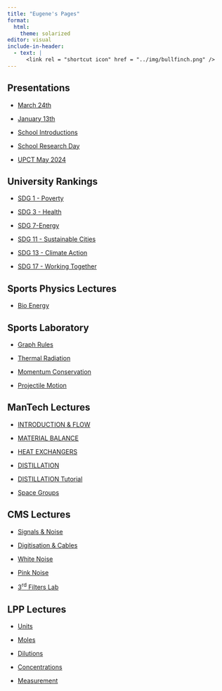 ```yaml
---
title: "Eugene's Pages"
format: 
  html:
    theme: solarized
editor: visual
include-in-header:
  - text: |
      <link rel = "shortcut icon" href = "../img/bullfinch.png" />
---
```


## Presentations

-   [March 24th](https://tud.netlify.app/phys-clin-discipline){target="_blank"}

-   [January 13th](https://tud.netlify.app/organisational-change.html){target="_blank"}

-   [School Introductions](https://tud.netlify.app/school-c){target="_blank"}

-   [School Research Day](https://tud.netlify.app/school-c-research){target="_blank"}

-   [UPCT May 2024](https://tud.netlify.app/cartegena-May-2024.html){target="_blank"}

## University Rankings

-   [SDG 1 - Poverty](https://tud.netlify.app/poverty#1)

-   [SDG 3 - Health](https://tud.netlify.app/health.html#1)

-   [SDG 7-Energy](https://tud.netlify.app/energy#1)

-   [SDG 11 - Sustainable Cities](https://tud.netlify.app/sustainable.html#1)

-   [SDG 13 - Climate Action](https://tud.netlify.app/climate#1)

-   [SDG 17 - Working Together](https://tud.netlify.app/working-together.html)

## Sports Physics Lectures

-   [Bio Energy](https://tud.netlify.app/bioenergy1#/title-slide)

## Sports Laboratory

-   [Graph Rules](https://tud.netlify.app/graph-rules#1)

-   [Thermal Radiation](https://tud.netlify.app/wien)

-   [Momentum Conservation](https://tud.netlify.app/collision)

-   [Projectile Motion](https://tud.netlify.app/projectile)

## ManTech Lectures

-   [INTRODUCTION & FLOW](https://tud.netlify.app/lectures/mantech/02-introduction-flow-diagrams.pdf)

-   [MATERIAL BALANCE](https://tud.netlify.app/lectures/mantech/01-material-balance.pdf)

-   [HEAT EXCHANGERS](https://tud.netlify.app/lectures/mantech/03-heat-exchangers.pdf)

-   [DISTILLATION](https://tud.netlify.app/lectures/mantech/04-distillation.pdf)

-   [DISTILLATION Tutorial](https://tud.netlify.app/lectures/mantech/04-distil-tutorial.pdf)

-   [Space Groups](https://tud.netlify.app/lectures/mantech/space-groups/)

## CMS Lectures

-   [Signals & Noise](https://tud.netlify.app/lectures/cms/01-signals-noise.pdf)

-   [Digitisation & Cables](https://tud.netlify.app/lectures/cms/02-digitisation-cables.pdf)

-   [White Noise](https://tud.netlify.app/lectures/cms/Whitenoisesound.wav)

-   [Pink Noise](https://tud.netlify.app/lectures/cms/pink_noise.wav)

-   [3<sup>rd</sup> Filters Lab](https://tud.netlify.app/lectures/cms/filters-lab.zip)

## LPP Lectures

-   [Units](https://tud.netlify.app/lectures/lpp/03-units.pdf)

-   [Moles](https://tud.netlify.app/lectures/lpp/04-moles-molarity-solutions.pdf)

-   [Dilutions](https://tud.netlify.app/lectures/lpp/05-dilutions.pdf)

-   [Concentrations](https://tud.netlify.app/lectures/lpp/06_Concentrations.pdf)

-   [Measurement](https://tud.netlify.app/lectures/lpp/07-measurement.pdf)
